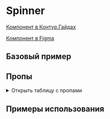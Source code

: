 
<Meta of={SpinnerStories} />

# Spinner

[Компонент в Контур.Гайдах](https://guides.kontur.ru/components/progress-indicators/spinner/)

[Компонент в Figma](https://www.figma.com/file/87ScqxPzJpF9DcVBNYWOjM/%E2%9A%A1-Kontur-UI-Modern-Layout?node-id=396%3A15631)

<Description />

## Базовый пример

<Primary />

## Пропы

<details>
  <summary>Открыть таблицу с пропами</summary>
  <ArgTypes />
</details>

## Примеры использования

<Stories title="" includePrimary={false} />
